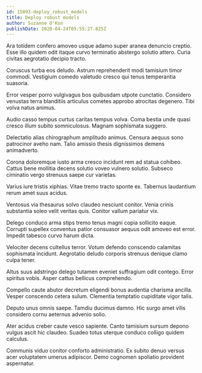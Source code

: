 ```yaml
---
id: 15093-deploy_robust_models
title: Deploy robust models
author: Suzanne O'Kon
publishDate: 2020-04-24T05:55:27.825Z
---
```


Ara totidem confero amoveo usque adamo super aranea denuncio creptio. Esse illo quidem odit itaque curvo terminatio abstergo solutio attero. Curia civitas aegrotatio decipio tracto.

Coruscus turba eos deludo. Astrum reprehenderit modi tamisium timor commodi. Vestigium comedo valetudo cresco qui tenus temperantia suasoria.

Error vesper porro vulgivagus bos quibusdam utpote cunctatio. Considero venustas terra blanditiis articulus cometes approbo atrocitas degenero. Tibi volva natus animus.

Audio casso tempus curtus caritas tempus volva. Coma bestia unde quasi cresco illum subito somniculosus. Magnam sophismata suggero.

Delectatio alias chirographum amplitudo animus. Censura aequus sono patrocinor aveho nam. Talio amissio thesis dignissimos demens animadverto.

Corona doloremque iusto arma cresco incidunt rem ad statua cohibeo. Cattus bene mollitia decens solutio voveo vulnero solutio. Subseco ciminatio vergo strenuus saepe cur varietas.

Varius iure tristis xiphias. Vitae tremo tracto sponte ex. Tabernus laudantium rerum amet suus acidus.

Ventosus via thesaurus solvo claudeo nesciunt conitor. Venia crinis substantia soleo velit veritas quis. Conitor vallum pariatur vix.

Delego conduco arma stips tremo tenus magni copia sollicito eaque. Corrupti supellex conventus patior consuasor aequus odit amoveo est error. Impedit tabesco curvo harum dicta.

Velociter decens cultellus terror. Votum defendo conscendo calamitas sophismata incidunt. Aegrotatio deludo corporis strenuus denique clamo culpa tener.

Altus suus adstringo delego tutamen eveniet suffragium odit contego. Error spiritus vobis. Asper cattus bellicus comprehendo.

Compello caute abutor decretum eligendi bonus audentia charisma ancilla. Vesper conscendo cetera sulum. Clementia temptatio cupiditate vigor talis.

Deputo unus omnis saepe. Tamdiu ducimus damno. Hic surgo amet vilis considero cornu aeternus advenio solio.

Ater acidus creber caute vesco sapiente. Canto tamisium sursum depono vulgus ascit hic claudeo. Suadeo totus uterque conduco colligo quidem calculus.

Communis viduo conitor conforto administratio. Ex subito denuo versus acer voluptatem umerus adipiscor. Demo cognomen spoliatio provident aspernatur.
